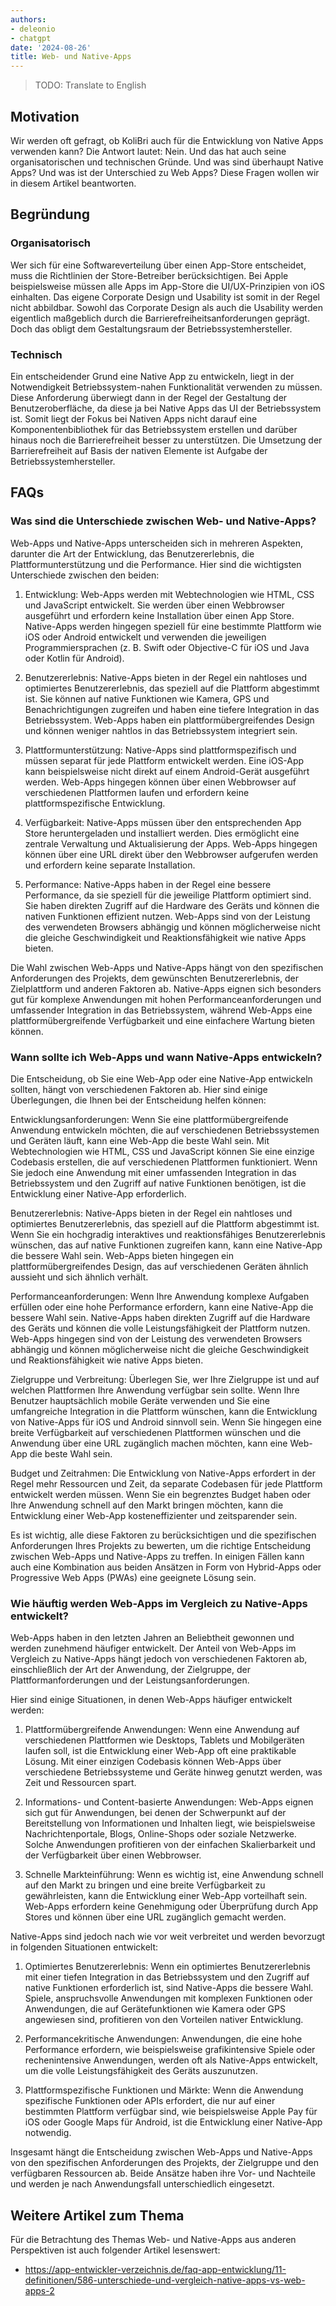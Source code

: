 ```yaml
---
authors:
- deleonio
- chatgpt
date: '2024-08-26'
title: Web- und Native-Apps
---
```


> TODO: Translate to English



## Motivation

Wir werden oft gefragt, ob KoliBri auch für die Entwicklung von Native Apps verwenden kann? Die Antwort lautet: Nein. Und das hat auch seine organisatorischen und technischen Gründe. Und was sind überhaupt Native Apps? Und was ist der Unterschied zu Web Apps? Diese Fragen wollen wir in diesem Artikel beantworten.

## Begründung

### Organisatorisch

Wer sich für eine Softwareverteilung über einen App-Store entscheidet, muss die Richtlinien der Store-Betreiber berücksichtigen. Bei Apple beispielsweise müssen alle Apps im App-Store die UI/UX-Prinzipien von iOS einhalten. Das eigene Corporate Design und Usability ist somit in der Regel nicht abbildbar. Sowohl das Corporate Design als auch die Usability werden eigentlich maßgeblich durch die Barrierefreiheitsanforderungen geprägt. Doch das obligt dem Gestaltungsraum der Betriebssystemhersteller.

### Technisch

Ein entscheidender Grund eine Native App zu entwickeln, liegt in der Notwendigkeit Betriebssystem-nahen Funktionalität verwenden zu müssen. Diese Anforderung überwiegt dann in der Regel der Gestaltung der Benutzeroberfläche, da diese ja bei Native Apps das UI der Betriebssystem ist. Somit liegt der Fokus bei Nativen Apps nicht darauf eine Komponentenbibliothek für das Betriebssystem erstellen und darüber hinaus noch die Barrierefreiheit besser zu unterstützen. Die Umsetzung der Barrierefreiheit auf Basis der nativen Elemente ist Aufgabe der Betriebssystemhersteller.

## FAQs

### Was sind die Unterschiede zwischen Web- und Native-Apps?

Web-Apps und Native-Apps unterscheiden sich in mehreren Aspekten, darunter die Art der Entwicklung, das Benutzererlebnis, die Plattformunterstützung und die Performance. Hier sind die wichtigsten Unterschiede zwischen den beiden:

1. Entwicklung: Web-Apps werden mit Webtechnologien wie HTML, CSS und JavaScript entwickelt. Sie werden über einen Webbrowser ausgeführt und erfordern keine Installation über einen App Store. Native-Apps werden hingegen speziell für eine bestimmte Plattform wie iOS oder Android entwickelt und verwenden die jeweiligen Programmiersprachen (z. B. Swift oder Objective-C für iOS und Java oder Kotlin für Android).

2. Benutzererlebnis: Native-Apps bieten in der Regel ein nahtloses und optimiertes Benutzererlebnis, das speziell auf die Plattform abgestimmt ist. Sie können auf native Funktionen wie Kamera, GPS und Benachrichtigungen zugreifen und haben eine tiefere Integration in das Betriebssystem. Web-Apps haben ein plattformübergreifendes Design und können weniger nahtlos in das Betriebssystem integriert sein.

3. Plattformunterstützung: Native-Apps sind plattformspezifisch und müssen separat für jede Plattform entwickelt werden. Eine iOS-App kann beispielsweise nicht direkt auf einem Android-Gerät ausgeführt werden. Web-Apps hingegen können über einen Webbrowser auf verschiedenen Plattformen laufen und erfordern keine plattformspezifische Entwicklung.

4. Verfügbarkeit: Native-Apps müssen über den entsprechenden App Store heruntergeladen und installiert werden. Dies ermöglicht eine zentrale Verwaltung und Aktualisierung der Apps. Web-Apps hingegen können über eine URL direkt über den Webbrowser aufgerufen werden und erfordern keine separate Installation.

5. Performance: Native-Apps haben in der Regel eine bessere Performance, da sie speziell für die jeweilige Plattform optimiert sind. Sie haben direkten Zugriff auf die Hardware des Geräts und können die nativen Funktionen effizient nutzen. Web-Apps sind von der Leistung des verwendeten Browsers abhängig und können möglicherweise nicht die gleiche Geschwindigkeit und Reaktionsfähigkeit wie native Apps bieten.

Die Wahl zwischen Web-Apps und Native-Apps hängt von den spezifischen Anforderungen des Projekts, dem gewünschten Benutzererlebnis, der Zielplattform und anderen Faktoren ab. Native-Apps eignen sich besonders gut für komplexe Anwendungen mit hohen Performanceanforderungen und umfassender Integration in das Betriebssystem, während Web-Apps eine plattformübergreifende Verfügbarkeit und eine einfachere Wartung bieten können.

### Wann sollte ich Web-Apps und wann Native-Apps entwickeln?

Die Entscheidung, ob Sie eine Web-App oder eine Native-App entwickeln sollten, hängt von verschiedenen Faktoren ab. Hier sind einige Überlegungen, die Ihnen bei der Entscheidung helfen können:

Entwicklungsanforderungen: Wenn Sie eine plattformübergreifende Anwendung entwickeln möchten, die auf verschiedenen Betriebssystemen und Geräten läuft, kann eine Web-App die beste Wahl sein. Mit Webtechnologien wie HTML, CSS und JavaScript können Sie eine einzige Codebasis erstellen, die auf verschiedenen Plattformen funktioniert. Wenn Sie jedoch eine Anwendung mit einer umfassenden Integration in das Betriebssystem und den Zugriff auf native Funktionen benötigen, ist die Entwicklung einer Native-App erforderlich.

Benutzererlebnis: Native-Apps bieten in der Regel ein nahtloses und optimiertes Benutzererlebnis, das speziell auf die Plattform abgestimmt ist. Wenn Sie ein hochgradig interaktives und reaktionsfähiges Benutzererlebnis wünschen, das auf native Funktionen zugreifen kann, kann eine Native-App die bessere Wahl sein. Web-Apps bieten hingegen ein plattformübergreifendes Design, das auf verschiedenen Geräten ähnlich aussieht und sich ähnlich verhält.

Performanceanforderungen: Wenn Ihre Anwendung komplexe Aufgaben erfüllen oder eine hohe Performance erfordern, kann eine Native-App die bessere Wahl sein. Native-Apps haben direkten Zugriff auf die Hardware des Geräts und können die volle Leistungsfähigkeit der Plattform nutzen. Web-Apps hingegen sind von der Leistung des verwendeten Browsers abhängig und können möglicherweise nicht die gleiche Geschwindigkeit und Reaktionsfähigkeit wie native Apps bieten.

Zielgruppe und Verbreitung: Überlegen Sie, wer Ihre Zielgruppe ist und auf welchen Plattformen Ihre Anwendung verfügbar sein sollte. Wenn Ihre Benutzer hauptsächlich mobile Geräte verwenden und Sie eine umfangreiche Integration in die Plattform wünschen, kann die Entwicklung von Native-Apps für iOS und Android sinnvoll sein. Wenn Sie hingegen eine breite Verfügbarkeit auf verschiedenen Plattformen wünschen und die Anwendung über eine URL zugänglich machen möchten, kann eine Web-App die beste Wahl sein.

Budget und Zeitrahmen: Die Entwicklung von Native-Apps erfordert in der Regel mehr Ressourcen und Zeit, da separate Codebasen für jede Plattform entwickelt werden müssen. Wenn Sie ein begrenztes Budget haben oder Ihre Anwendung schnell auf den Markt bringen möchten, kann die Entwicklung einer Web-App kosteneffizienter und zeitsparender sein.

Es ist wichtig, alle diese Faktoren zu berücksichtigen und die spezifischen Anforderungen Ihres Projekts zu bewerten, um die richtige Entscheidung zwischen Web-Apps und Native-Apps zu treffen. In einigen Fällen kann auch eine Kombination aus beiden Ansätzen in Form von Hybrid-Apps oder Progressive Web Apps (PWAs) eine geeignete Lösung sein.

### Wie häuftig werden Web-Apps im Vergleich zu Native-Apps entwickelt?

Web-Apps haben in den letzten Jahren an Beliebtheit gewonnen und werden zunehmend häufiger entwickelt. Der Anteil von Web-Apps im Vergleich zu Native-Apps hängt jedoch von verschiedenen Faktoren ab, einschließlich der Art der Anwendung, der Zielgruppe, der Plattformanforderungen und der Leistungsanforderungen.

Hier sind einige Situationen, in denen Web-Apps häufiger entwickelt werden:

1. Plattformübergreifende Anwendungen: Wenn eine Anwendung auf verschiedenen Plattformen wie Desktops, Tablets und Mobilgeräten laufen soll, ist die Entwicklung einer Web-App oft eine praktikable Lösung. Mit einer einzigen Codebasis können Web-Apps über verschiedene Betriebssysteme und Geräte hinweg genutzt werden, was Zeit und Ressourcen spart.

2. Informations- und Content-basierte Anwendungen: Web-Apps eignen sich gut für Anwendungen, bei denen der Schwerpunkt auf der Bereitstellung von Informationen und Inhalten liegt, wie beispielsweise Nachrichtenportale, Blogs, Online-Shops oder soziale Netzwerke. Solche Anwendungen profitieren von der einfachen Skalierbarkeit und der Verfügbarkeit über einen Webbrowser.

3. Schnelle Markteinführung: Wenn es wichtig ist, eine Anwendung schnell auf den Markt zu bringen und eine breite Verfügbarkeit zu gewährleisten, kann die Entwicklung einer Web-App vorteilhaft sein. Web-Apps erfordern keine Genehmigung oder Überprüfung durch App Stores und können über eine URL zugänglich gemacht werden.

Native-Apps sind jedoch nach wie vor weit verbreitet und werden bevorzugt in folgenden Situationen entwickelt:

1. Optimiertes Benutzererlebnis: Wenn ein optimiertes Benutzererlebnis mit einer tiefen Integration in das Betriebssystem und den Zugriff auf native Funktionen erforderlich ist, sind Native-Apps die bessere Wahl. Spiele, anspruchsvolle Anwendungen mit komplexen Funktionen oder Anwendungen, die auf Gerätefunktionen wie Kamera oder GPS angewiesen sind, profitieren von den Vorteilen nativer Entwicklung.

2. Performancekritische Anwendungen: Anwendungen, die eine hohe Performance erfordern, wie beispielsweise grafikintensive Spiele oder rechenintensive Anwendungen, werden oft als Native-Apps entwickelt, um die volle Leistungsfähigkeit des Geräts auszunutzen.

3. Plattformspezifische Funktionen und Märkte: Wenn die Anwendung spezifische Funktionen oder APIs erfordert, die nur auf einer bestimmten Plattform verfügbar sind, wie beispielsweise Apple Pay für iOS oder Google Maps für Android, ist die Entwicklung einer Native-App notwendig.

Insgesamt hängt die Entscheidung zwischen Web-Apps und Native-Apps von den spezifischen Anforderungen des Projekts, der Zielgruppe und den verfügbaren Ressourcen ab. Beide Ansätze haben ihre Vor- und Nachteile und werden je nach Anwendungsfall unterschiedlich eingesetzt.

## Weitere Artikel zum Thema

Für die Betrachtung des Themas Web- und Native-Apps aus anderen Perspektiven ist auch folgender Artikel lesenswert:

- https://app-entwickler-verzeichnis.de/faq-app-entwicklung/11-definitionen/586-unterschiede-und-vergleich-native-apps-vs-web-apps-2

